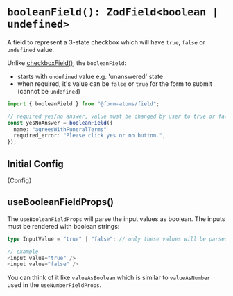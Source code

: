 
<Meta title="fields/booleanField" of={BooleanFieldStories} />

# `booleanField(): ZodField<boolean | undefined>`

A field to represent a 3-state checkbox which will have `true`, `false` or `undefined` value.

Unlike [checkboxField()](?path=/docs/fields-checkboxfield--docs), the `booleanField`:

- starts with `undefined` value e.g. 'unanswered' state
- when required, it's value can be `false` or `true` for the form to submit (cannot be `undefined`)

```ts
import { booleanField } from "@form-atoms/field";

// required yes/no answer, value must be changed by user to true or false
const yesNoAnswer = booleanField({
  name: "agreesWithFuneralTerms"
  required_error: "Please click yes or no button.",
});
```

## Initial Config

<Markdown>{Config}</Markdown>

## useBooleanFieldProps()

The `useBooleanFieldProps` will parse the input values as boolean. The inputs must be rendered with boolean strings:

```ts
type InputValue = "true" | "false"; // only these values will be parsed by this hook

// example
<input value="true" />
<input value="false" />
```

You can think of it like `valueAsBoolean` which is similar to `valueAsNumber` used in the `useNumberFieldProps`.
